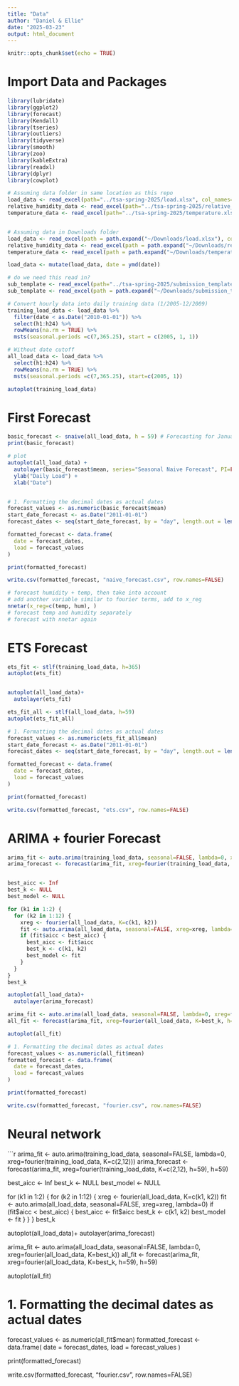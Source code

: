 ```yaml
---
title: "Data"
author: "Daniel & Ellie"
date: "2025-03-23"
output: html_document
---
```


```r
knitr::opts_chunk$set(echo = TRUE)
```

# Import Data and Packages
```r
library(lubridate)
library(ggplot2)
library(forecast)
library(Kendall)
library(tseries)
library(outliers)
library(tidyverse)
library(smooth)
library(zoo)
library(kableExtra)
library(readxl)
library(dplyr)
library(cowplot)

# Assuming data folder in same location as this repo
load_data <- read_excel(path="../tsa-spring-2025/load.xlsx", col_names=TRUE)
relative_humidity_data <- read_excel(path="../tsa-spring-2025/relative_humidity.xlsx", col_names=TRUE)
temperature_data <- read_excel(path="../tsa-spring-2025/temperature.xlsx", col_names=TRUE)


# Assuming data in Downloads folder
load_data <- read_excel(path = path.expand("~/Downloads/load.xlsx"), col_names = TRUE)
relative_humidity_data <- read_excel(path = path.expand("~/Downloads/relative_humidity.xlsx"), col_names = TRUE)
temperature_data <- read_excel(path = path.expand("~/Downloads/temperature.xlsx"), col_names = TRUE)

load_data <- mutate(load_data, date = ymd(date))

# do we need this read in?
sub_template <- read_excel(path="../tsa-spring-2025/submission_template.xlsx", col_names=TRUE)
sub_template <- read_excel(path = path.expand("~/Downloads/submission_template.xlsx"), col_names = TRUE)

# Convert hourly data into daily training data (1/2005-12/2009)
training_load_data <- load_data %>% 
  filter(date < as.Date("2010-01-01")) %>%
  select(h1:h24) %>%
  rowMeans(na.rm = TRUE) %>%
  msts(seasonal.periods =c(7,365.25), start = c(2005, 1, 1))

# Without date cutoff
all_load_data <- load_data %>%
  select(h1:h24) %>%
  rowMeans(na.rm = TRUE) %>%
  msts(seasonal.periods =c(7,365.25), start=c(2005, 1))

autoplot(training_load_data)

```

# First Forecast

```r


basic_forecast <- snaive(all_load_data, h = 59) # Forecasting for January and February 2011 (31+28 days)
print(basic_forecast)

# plot
autoplot(all_load_data) +
  autolayer(basic_forecast$mean, series="Seasonal Naive Forecast", PI=FALSE) +
  ylab("Daily Load") +
  xlab("Date")


# 1. Formatting the decimal dates as actual dates
forecast_values <- as.numeric(basic_forecast$mean)
start_date_forecast <- as.Date("2011-01-01")
forecast_dates <- seq(start_date_forecast, by = "day", length.out = length(forecast_values))

formatted_forecast <- data.frame(
  date = forecast_dates,
  load = forecast_values
)

print(formatted_forecast)

write.csv(formatted_forecast, "naive_forecast.csv", row.names=FALSE)

# forecast humidity + temp, then take into account
# add another variable similar to fourier terms, add to x_reg
nnetar(x_reg=c(temp, hum), )
# forecast temp and humidity separately
# forecast with nnetar again


```


# ETS Forecast

```r

ets_fit <- stlf(training_load_data, h=365)
autoplot(ets_fit)


autoplot(all_load_data)+
  autolayer(ets_fit)

ets_fit_all <- stlf(all_load_data, h=59)
autoplot(ets_fit_all)

# 1. Formatting the decimal dates as actual dates
forecast_values <- as.numeric(ets_fit_all$mean)
start_date_forecast <- as.Date("2011-01-01")
forecast_dates <- seq(start_date_forecast, by = "day", length.out = length(forecast_values))

formatted_forecast <- data.frame(
  date = forecast_dates,
  load = forecast_values
)

print(formatted_forecast)

write.csv(formatted_forecast, "ets.csv", row.names=FALSE)
```


# ARIMA + fourier Forecast

```r

arima_fit <- auto.arima(training_load_data, seasonal=FALSE, lambda=0, xreg=fourier(training_load_data, K=c(2,12)))
arima_forecast <- forecast(arima_fit, xreg=fourier(training_load_data, K=c(2,12), h=59), h=59)


best_aicc <- Inf
best_k <- NULL
best_model <- NULL

for (k1 in 1:2) {
  for (k2 in 1:12) {
    xreg <- fourier(all_load_data, K=c(k1, k2))
    fit <- auto.arima(all_load_data, seasonal=FALSE, xreg=xreg, lambda=0)
    if (fit$aicc < best_aicc) {
      best_aicc <- fit$aicc
      best_k <- c(k1, k2)
      best_model <- fit
    }
  }
}
best_k

autoplot(all_load_data)+
  autolayer(arima_forecast)

arima_fit <- auto.arima(all_load_data, seasonal=FALSE, lambda=0, xreg=fourier(all_load_data, K=best_k))
all_fit <- forecast(arima_fit, xreg=fourier(all_load_data, K=best_k, h=59), h=59)

autoplot(all_fit)

# 1. Formatting the decimal dates as actual dates
forecast_values <- as.numeric(all_fit$mean)
formatted_forecast <- data.frame(
  date = forecast_dates,
  load = forecast_values
)

print(formatted_forecast)

write.csv(formatted_forecast, "fourier.csv", row.names=FALSE)
```

# Neural network

```r

arima_fit <- auto.arima(training_load_data, seasonal=FALSE, lambda=0, xreg=fourier(training_load_data, K=c(2,12)))
arima_forecast <- forecast(arima_fit, xreg=fourier(training_load_data, K=c(2,12), h=59), h=59)


best_aicc <- Inf
best_k <- NULL
best_model <- NULL

for (k1 in 1:2) {
  for (k2 in 1:12) {
    xreg <- fourier(all_load_data, K=c(k1, k2))
    fit <- auto.arima(all_load_data, seasonal=FALSE, xreg=xreg, lambda=0)
    if (fit$aicc < best_aicc) {
      best_aicc <- fit$aicc
      best_k <- c(k1, k2)
      best_model <- fit
    }
  }
}
best_k

autoplot(all_load_data)+
  autolayer(arima_forecast)

arima_fit <- auto.arima(all_load_data, seasonal=FALSE, lambda=0, xreg=fourier(all_load_data, K=best_k))
all_fit <- forecast(arima_fit, xreg=fourier(all_load_data, K=best_k, h=59), h=59)

autoplot(all_fit)

# 1. Formatting the decimal dates as actual dates
forecast_values <- as.numeric(all_fit$mean)
formatted_forecast <- data.frame(
  date = forecast_dates,
  load = forecast_values
)

print(formatted_forecast)

write.csv(formatted_forecast, "fourier.csv", row.names=FALSE)